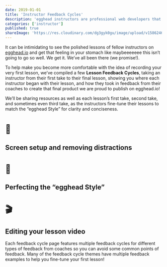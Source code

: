```yaml
---
date: 2019-01-01
title: 'Instructor Feedback Cycles'
description: 'egghead instructors are professional web developers that share their knowledge and help active learners improve their skills as web developers.'
categories: ['instructor']
published: true
shareImage: 'https://res.cloudinary.com/dg3gyk0gu/image/upload/v1586246785/og-image-assets/juggling-eggo.png'
---
```


It can be intimidating to see the polished lessons of fellow instructors on [egghead.io](http://egghead.io) and get that feeling in your stomach like maybeeeeeee this isn’t going to go so well. We get it. We’ve all been there (we promise!).

To help make you become more comfortable with the idea of recording your very first lesson, we’ve compiled a few **Lesson Feedback Cycles**, taking an instructor from their first take to their final lesson, showing you where each instructor began with their lesson, and how they took in feedback from their coaches to create that final product we are proud to publish on egghead.io!

We’ll be sharing resources as well as each lesson’s first take, second take, and sometimes even third take, as the instructors fine-tune their lessons to match the “egghead Style” for clarity and conciseness.

<Card href="instructor-feedback-cycles/screen-setup" variant="primary">

# 🧹

<div>

## Screen setup and removing distractions

</div>
</Card>

<Card href="instructor-feedback-cycles/egghead-style" variant="primary">

# 🥚

<div>

## Perfecting the “egghead Style”

</div>
</Card>
<Card href="instructor-feedback-cycles/editing-videos" variant="primary">

# 🎬

<div>

## Editing your lesson video

</div>
</Card>

Each feedback cycle page features multiple feedback cycles for different types of feedback from coaches so you can avoid some common points of feedback. Many of the feedback cycle themes have multiple feedback examples to help you fine-tune your first lesson!


